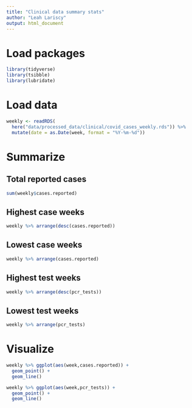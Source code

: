 ```yaml
---
title: "Clinical data summary stats"
author: "Leah Lariscy"
output: html_document
---
```


# Load packages

```r
library(tidyverse)
library(tsibble)
library(lubridate)
```

# Load data

```r
weekly <- readRDS(
  here("data/processed_data/clinical/covid_cases_weekly.rds")) %>% 
  mutate(date = as.Date(week, format = "%Y-%m-%d"))
```

# Summarize

## Total reported cases

```r
sum(weekly$cases.reported)
```

## Highest case weeks

```r
weekly %>% arrange(desc(cases.reported))
```

## Lowest case weeks

```r
weekly %>% arrange(cases.reported)
```

## Highest test weeks

```r
weekly %>% arrange(desc(pcr_tests))
```

## Lowest test weeks

```r
weekly %>% arrange(pcr_tests)
```

# Visualize

```r
weekly %>% ggplot(aes(week,cases.reported)) +
  geom_point() +
  geom_line()
```

```r
weekly %>% ggplot(aes(week,pcr_tests)) +
  geom_point() +
  geom_line()
```
